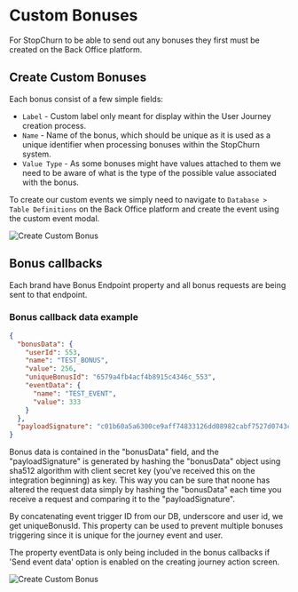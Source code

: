 # Custom Bonuses

For StopChurn to be able to send out any bonuses they first must be created on the Back Office platform.

## Create Custom Bonuses

Each bonus consist of a few simple fields:

- `Label` - Custom label only meant for display within the User Journey creation process.
- `Name` - Name of the bonus, which should be unique as it is used as a unique identifier when processing bonuses within the StopChurn system.
- `Value Type` - As some bonuses might have values attached to them we need to be aware of what is the type of the possible value associated with the bonus.

To create our custom events we simply need to navigate to `Database > Table Definitions` on the Back Office platform and create the event using the custom event modal.

![Create Custom Bonus](images/create-custom-bonus.gif)


## Bonus callbacks

Each brand have Bonus Endpoint property and all bonus requests are being sent to that endpoint.

### Bonus callback data example

```json
{
  "bonusData": {
    "userId": 553,
    "name": "TEST_BONUS",
    "value": 256,
    "uniqueBonusId": "6579a4fb4acf4b8915c4346c_553",
    "eventData": {
      "name": "TEST_EVENT",
      "value": 333
    }
  },
  "payloadSignature": "c01b60a5a6300ce9aff74833126dd08982cabf7527d0743cfe2805b62883e308859aefd1baf9588f1eed741949b2ea89b6c93e02c8a99fe61836bcb63a44bf2e"
}

```

Bonus data is contained in the "bonusData" field, and the "payloadSignature" is generated by hashing the "bonusData" object using sha512 algorithm with client secret key (you've received this on the integration beginning) as key. This way you can be sure that noone has altered the request data simply by hashing the "bonusData" each time you receive a request and comparing it to the "payloadSignature".

By concatenating event trigger ID from our DB, underscore and user id, we get uniqueBonusId. This property can be used to prevent multiple bonuses triggering since it is unique for the journey event and user.  

The property eventData is only being included in the bonus callbacks if 'Send event data' option is enabled on the creating journey action screen. 

![Create Custom Bonus](images/bonus_event_data.gif)
